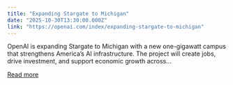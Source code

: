 ```yaml
---
title: "Expanding Stargate to Michigan"
date: "2025-10-30T13:30:00.000Z"
link: "https://openai.com/index/expanding-stargate-to-michigan"
---
```


OpenAI is expanding Stargate to Michigan with a new one-gigawatt campus that strengthens America’s AI infrastructure. The project will create jobs, drive investment, and support economic growth across...

[Read more](https://openai.com/index/expanding-stargate-to-michigan)
